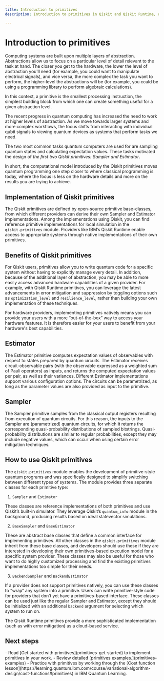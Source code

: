 ```yaml
---
title: Introduction to primitives
description: Introduction to primitives in Qiskit and Qiskit Runtime, and an explanation of available primitives

---
```


# Introduction to primitives

Computing systems are built upon multiple layers of abstraction. Abstractions allow us to focus on a
particular level of detail relevant to the task at hand. The closer you get to the hardware,
the lower the level of abstraction you'll need (for example, you could
want to manipulate electrical signals), and vice versa, the more complex the task you want to perform,
the higher-level the abstractions will be (for example, you could be using a programming library to perform
algebraic calculations).

In this context, a primitive is the smallest processing instruction, the simplest building block from which
one can create something useful for a given abstraction level.

The recent progress in quantum computing has increased the need to work at higher levels of abstraction.
As we move towards larger systems and more complex workflows, the focus shifts from interacting with individual
qubit signals to viewing quantum devices as systems that perform tasks we need.

The two most common tasks quantum computers are used for are sampling quantum states and calculating expectation values.
These tasks motivated the design of *the first two Qiskit primitives: Sampler and Estimator*.

In short, the computational model introduced by the Qiskit primitives moves quantum programming one step closer
to where classical programming is today, where the focus is less on the hardware details and more on the results
you are trying to achieve.

## Implementation of Qiskit primitives

The Qiskit primitives are defined by open-source primitive base-classes, from
which different providers can derive their own Sampler and Estimator implementations. Among the implementations
using Qiskit, you can find reference primitive implementations for local simulation in the `qiskit.primitives` module.
Providers like IBM’s Qiskit Runtime enable access to appropriate systems through native implementations of
their own primitives.

## Benefits of Qiskit primitives

For Qiskit users, primitives allow you to write quantum code for a specific system without having to explicitly
manage every detail. In addition, because of the additional layer of abstraction, you may be able to more easily
access advanced hardware capabilities of a given provider. For example, with Qiskit Runtime primitives,
you can leverage the latest advancements in error mitigation and suppression by toggling options such as
`optimization_level` and `resilience_level`, rather than building your own implementation of these techniques.

For hardware providers, implementing primitives natively means you can provide your users with a more “out-of-the-box”
way to access your hardware features. It is therefore easier for your users to benefit from your hardware's
best capabilities.


## Estimator

The Estimator primitive computes expectation values of observables with respect to states prepared by quantum circuits.
The Estimator receives circuit-observable pairs (with the observable expressed as a
weighted sum of Pauli operators) as inputs, and returns the computed expectation values per pair, as well as their
variances. Different Estimator implementations support various configuration options. The circuits
can be parametrized, as long as the parameter values are also provided as input to the primitive.

## Sampler

The Sampler primitive samples from the classical output registers resulting from execution of quantum circuits.
For this reason, the inputs to the Sampler are (parametrized) quantum circuits, for which it returns the corresponding
quasi-probability distributions of sampled bitstrings. Quasi-probability distributions are similar to regular
probabilities, except they may include negative values, which can occur when using certain error mitigation techniques.


## How to use Qiskit primitives

The `qiskit.primitives` module enables the development of primitive-style quantum programs and was specifically
designed to simplify switching between different types of systems. The module provides three separate classes
for each primitive type:

1. `Sampler` and `Estimator`

These classes are reference implementations of both primitives and use Qiskit’s built-in simulator. They leverage Qiskit’s `quantum_info` module in the background, producing results based on ideal statevector simulations.

2. `BaseSampler` and `BaseEstimator`

These are abstract base classes that define a common interface for implementing primitives. All other classes in the `qiskit.primitives` module inherit from these base classes, and developers should use these if they are interested in developing their own primitives-based execution model for a specific system provider. These classes may also be useful for those who want to do highly customized processing and find the existing primitives implementations too simple for their needs.

3. `BackendSampler` and `BackendEstimator`

If a provider does not support primitives natively, you can use these classes to “wrap” any system into a primitive. Users can write primitive-style code for providers that don’t yet have a primitives-based interface. These classes can be used just like the regular Sampler and Estimator, except they should be initialized with an additional `backend` argument for selecting which system to run on.

The Qiskit Runtime primitives provide a more sophisticated implementation (such as with error mitigation) as a cloud-based service.

## Next steps

<Admonition type="tip" title="Recommendations">
    - Read [Get started with primitives](primitives-get-started) to implement primitives in your work.
    - Review detailed [primitives examples.](primitives-examples)
    - Practice with primitives by working through the [Cost function lesson](https://learning.quantum.ibm.com/course/variational-algorithm-design/cost-functions#primitives) in IBM Quantum Learning.
</Admonition>
